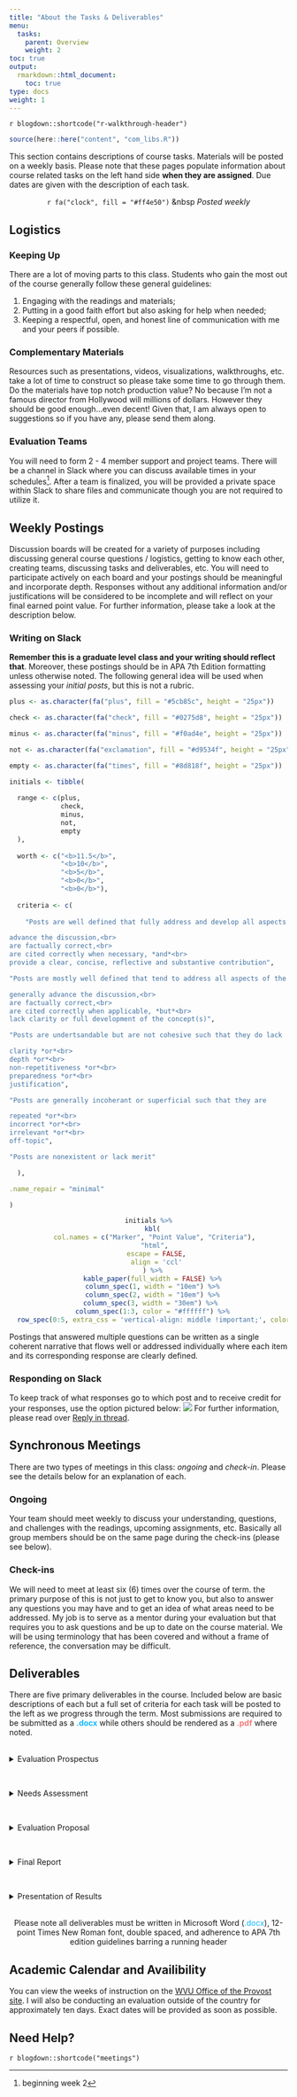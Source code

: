 ```yaml
---
title: "About the Tasks & Deliverables"
menu:
  tasks:
    parent: Overview
    weight: 2
toc: true
output:
  rmarkdown::html_document:
    toc: true
type: docs
weight: 1
---
```


`r blogdown::shortcode("r-walkthrough-header")`

```r
source(here::here("content", "com_libs.R"))
```

This section contains descriptions of course tasks. Materials will be posted on a weekly basis. Please note that these pages populate information about course related tasks on the left hand side **when they are assigned**. Due dates are given with the description of each task.

<center>
`r fa("clock", fill = "#ff4e50")` &nbsp <i>Posted weekly</i> 
</center>

## Logistics

### Keeping Up

There are a lot of moving parts to this class. Students who gain the most out of the course generally follow these general guidelines:

1. Engaging with the readings and materials;
2. Putting in a good faith effort but also asking for help when needed; 
3. Keeping a respectful, open, and honest line of communication with me and your peers if possible.

### Complementary Materials 

Resources such as presentations, videos, visualizations, walkthroughs, etc. take a lot of time to construct so please take some time to go through them. Do the materials have top notch production value? No because I'm not a famous director from Hollywood will millions of dollars. However they should be good enough...even decent! Given that, I am always open to suggestions so if you have any, please send them along.

### Evaluation Teams

You will need to form 2 - 4 member support and project teams. There will be a channel in Slack where you can discuss available times in your schedules^[beginning week 2]. After a team is finalized, you will be provided a private space within Slack to share files and communicate though you are not required to utilize it. 

## Weekly Postings
Discussion boards will be created for a variety of purposes including discussing general course questions / logistics, getting to know each other, creating teams, discussing tasks and deliverables, etc. You will need to participate actively on each board and your postings should be meaningful and incorporate depth. Responses without any additional information and/or justifications will be considered to be incomplete and will reflect on your final earned point value. For further information, please take a look at the description below.

### Writing on Slack
**Remember this is a graduate level class and your writing should reflect that**. Moreover, these postings should be in APA 7th Edition formatting unless otherwise noted. The following general idea will be used when assessing your *initial posts*, but this is not a rubric. 

```r

plus <- as.character(fa("plus", fill = "#5cb85c", height = "25px"))

check <- as.character(fa("check", fill = "#0275d8", height = "25px"))

minus <- as.character(fa("minus", fill = "#f0ad4e", height = "25px"))

not <- as.character(fa("exclamation", fill = "#d9534f", height = "25px"))

empty <- as.character(fa("times", fill = "#8d818f", height = "25px"))

initials <- tibble(
  
  range <- c(plus, 
             check,
             minus, 
             not,
             empty
  ),
  
  worth <- c("<b>11.5</b>",
             "<b>10</b>",
             "<b>5</b>",
             "<b>0</b>",
             "<b>0</b>"),
  
  criteria <- c(
    
    "Posts are well defined that fully address and develop all aspects of the prompt such that they

advance the discussion,<br>
are factually correct,<br>
are cited correctly when necessary, *and*<br>
provide a clear, concise, reflective and substantive contribution",

"Posts are mostly well defined that tend to address all aspects of the prompt such that they

generally advance the discussion,<br>
are factually correct,<br>
are cited correctly when applicable, *but*<br>
lack clarity or full development of the concept(s)",

"Posts are undertsandable but are not cohesive such that they do lack 

clarity *or*<br>
depth *or*<br>
non-repetitiveness *or*<br>
preparedness *or*<br>
justification",

"Posts are generally incoherant or superficial such that they are

repeated *or*<br>
incorrect *or*<br>
irrelevant *or*<br>
off-topic",

"Posts are nonexistent or lack merit"

  ),

.name_repair = "minimal"

)

```

<center>
```r
initials %>%
  kbl(
    col.names = c("Marker", "Point Value", "Criteria"), 
    "html", 
    escape = FALSE,
    align = 'ccl'
  ) %>%
  kable_paper(full_width = FALSE) %>%
  column_spec(1, width = "10em") %>%
  column_spec(2, width = "10em") %>%
  column_spec(3, width = "30em") %>% 
  column_spec(1:3, color = "#ffffff") %>%
  row_spec(0:5, extra_css = 'vertical-align: middle !important;', color = "#ffffff", background = "transparent") 
```
</center>

Postings that answered multiple questions can be written as a single coherent narrative that flows well or addressed individually where each item and its corresponding response are clearly defined.

### Responding on Slack
To keep track of what responses go to which post and to receive credit for your responses, use the option pictured below: ![](/img/lesson/slack_pop_menu.png) For further information, please read over [Reply in thread](https://slack.com/help/articles/115000769927-Use-threads-to-organize-discussions-).

## Synchronous Meetings
There are two types of meetings in this class: *ongoing* and *check-in*. Please see the details below for an explanation of each.

### Ongoing
Your team should meet weekly to discuss your understanding, questions, and challenges with the readings, upcoming assignments, etc. Basically all group members should be on the same page during the check-ins (please see below).

### Check-ins
We will need to meet at least six (6) times over the course of term. the primary purpose of this is not just to get to know you, but also to answer any questions you may have and to get an idea of what areas need to be addressed. My job is to serve as a mentor during your evaluation but that requires you to ask questions and be up to date on the course material. We will be using terminology that has been covered and without a frame of reference, the conversation may be difficult.

## Deliverables

There are five primary deliverables in the course. Included below are basic descriptions of each but a full set of criteria for each task will be posted to the left as we progress through the term. Most submissions are required to be submitted as a <span style="color:#12b8ff;font-weight: bold;">.docx</span> while others should be rendered as a <span style="color:#f47a7b;font-weight: bold;">.pdf</span> where noted.<br><br> 

<div id="anchorwk1"> 
<details><summary>Evaluation Prospectus</summary>
<br>
<p>
A general list and brief descriptions of possible programs to evaluate
</p>
</details>
</div>
<br>

<div id="anchorwk2"> 
<details><summary>Needs Assessment</summary>
<br>
<p>
After identifying a program, your group will be tasked to conduct at least one interview and/or focus group using an approved medium of the primary stakeholder(s) and/or sponsor(s)
</p>
</details>
</div>
<br>

<div id="anchorwk3"> 
<details><summary>Evaluation Proposal</summary>
<br>
<p>
A full proposal of the anticipated evaluation framework including a discussion of the program, its needs, and intended approach/methods
</p>
</details>
</div>
<br>

<div id="anchorwk4"> 
<details><summary>Final Report</summary>
<br>
<p>
A stakeholder or sponsor oriented report of the full evaluation process written to be accessible and appropriate for the intended audience.  

Depending on the program you evaluate and on how you end up conceptualizing your evaluation study, these assignments may be modified in order to make them more meaningful and applicable to your needs and interests. Further details may be found the individual task documents. Never hesitate to discuss any issues you have relative to the assignments with me. More about these task will be posted in the upcoming weeks
</p>
</details>
</div>
<br>

<div id="anchorwk5"> 
<details><summary>Presentation of Results</summary>
<br>
<p>
This task will involve your group presenting on your evaluation. This will be your way of teaching the class about the program your group chose to evaluate and what you learned from conducting your evaluation project
</p>
</details>
</div>

<br>
<center>
<p id="rounded_corners_long">
Please note all deliverables must be written in Microsoft Word (<span style='color:#12b8ff;'>.docx</span>), 12-point Times New Roman font, double spaced, and adherence to APA 7th edition guidelines barring a running header
</center>

## Academic Calendar and Availibility

You can view the weeks of instruction on the [WVU Office of the Provost site](https://provost.wvu.edu/academic-calendar/weeks-of-instruction). I will also be conducting an evaluation outside of the country for approximately ten days. Exact dates will be provided as soon as possible.

## Need Help?

`r blogdown::shortcode("meetings")`
